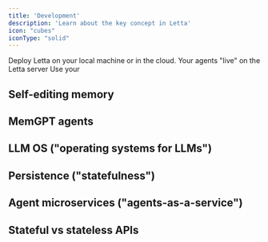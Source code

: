 ```yaml
---
title: 'Development'
description: 'Learn about the key concept in Letta'
icon: "cubes"
iconType: "solid"
---
```


<Steps>
  <Step title="Deploy a Letta server">
    Deploy Letta on your local machine or in the cloud.
  </Step>
  <Step title="Connect your application to Letta">
    Your agents "live" on the Letta server
  </Step>
  <Step title="Connect your application to Letta">
    Use your 
  </Step>
</Steps>

## Self-editing memory

## MemGPT agents

## LLM OS ("operating systems for LLMs")

## Persistence ("statefulness")

## Agent microservices ("agents-as-a-service")

## Stateful vs stateless APIs

